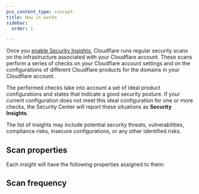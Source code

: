 ```yaml
---
pcx_content_type: concept
title: How it works
sidebar:
  order: 1

---
```



Once you [enable Security Insights](/security-center/get-started/), Cloudflare runs regular security scans on the infrastructure associated with your Cloudflare account. These scans perform a series of checks on your Cloudflare account settings and on the configurations of different Cloudflare products for the domains in your Cloudflare account.

The performed checks take into account a set of ideal product configurations and states that indicate a good security posture. If your current configuration does not meet this ideal configuration for one or more checks, the Security Center will report these situations as **Security Insights**.

The list of insights may include potential security threats, vulnerabilities, compliance risks, insecure configurations, or any other identified risks.

## Scan properties

Each insight will have the following properties assigned to them:

<Render file="scan-properties" />

## Scan frequency

<Render file="scan-frequency" />
